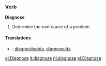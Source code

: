 ===Verb===
'''Diagnose'''
#Determine the root cause of a problem

====Translations====
*{{fi}}: [[diagnostisoida]], [[diagnosoida]]

{{cleanup}}

[[gl:Diagnose]]
[[it:diagnose]]
[[nl:diagnose]]
[[pl:Diagnose]]
